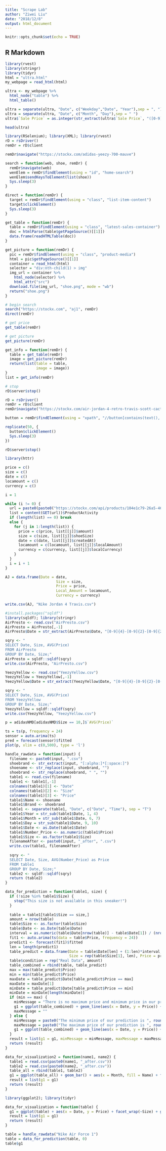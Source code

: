```yaml
---
title: "Scrape Lab"
author: "Ziwei Liu"
date: "2018/12/8"
output: html_document
---
```


```r
knitr::opts_chunk$set(echo = TRUE)
```

## R Markdown

```r
library(rvest)
library(stringr)
library(tidyr)
html = "ultra.html"
my_webpage = read_html(html)

ultra <- my_webpage %>%
  html_node("table") %>%
  html_table()

ultra = separate(ultra, "Date", c("Weekday","Date", "Year"),sep = ", ")
ultra = separate(ultra, "Date", c("Month", "Day"),sep = " ")
ultra$`Sale Price` = as.integer(str_extract(ultra$`Sale Price`, "([0-9]{2,4})"))

head(ultra)
```

```r
library(RSelenium); library(XML); library(rvest)
rD = rsDriver()
remDr = rD$client

remDr$navigate("https://stockx.com/adidas-yeezy-700-mauve")

search = function(web, shoe, remDr) {
  remDr$navigate(web)
  wenElem = remDr$findElement(using = "id", "home-search")
  wenElem$sendKeysToElement(list(shoe))
  Sys.sleep(3)
}

direct = function(remDr) {
  target = remDr$findElement(using = "class", "list-item-content")
  target$clickElement() 
  Sys.sleep(3)
}

get_table = function(remDr) {
  table = remDr$findElement(using = "class", "latest-sales-container")
  doc = htmlParse(table$getPageSource()[[1]])
  data.frame(readHTMLTable(doc))
}

get_picture = function(remDr) {
  pic = remDr$findElement(using = "class", "product-media")
  html = pic$getPageSource()[[1]]
  container = read_html(html)
  selector = "div:nth-child(1) > img"
  img_url = container %>%
    html_node(selector) %>%
    html_attr("src")
  download.file(img_url, "shoe.png", mode = "wb")
  return("shoe.png")
}

# begin search
search("https://stockx.com", "aj1", remDr)
direct(remDr)

# get price
get_table(remDr)

# get picture
get_picture(remDr)

get_info = function(remDr) {
  table = get_table(remDr)
  image = get_picture(remDr)
  return(list(table = table, 
              image = image))
}
list = get_info(remDr)

# stop
rD$server$stop()
```

```r
rD = rsDriver()
remDr = rD$client
remDr$navigate("https://stockx.com/air-jordan-4-retro-travis-scott-cactus-jack")

button = remDr$findElement(using = "xpath", "//button[contains(text(),'Load More')]")

replicate(50, {
  button$clickElement()
  Sys.sleep(3)
})

rD$server$stop()

```

```r
library(httr)

price = c()
size = c()
date = c()
locamount = c()
currency = c()

i = 1

while (i != 0) {
  url = paste0(paste0("https://stockx.com/api/products/104e1c79-26a5-463d-86c4-88ca95ad2d3e/activity?state=480&currency=USD&limit=10&page=", i), "&sort=createdAt&order=DESC")
  list = content(GET(url))$ProductActivity
  if (length(list) == 0) break
  else {
    for (j in 1:length(list)) {
      price = c(price, list[[j]]$amount)
      size = c(size, list[[j]]$shoeSize)
      date = c(date, list[[j]]$createdAt)
      locamount = c(locamount, list[[j]]$localAmount)
      currency = c(currency, list[[j]]$localCurrency)  
    }
  }
  i = i + 1
}

AJ = data.frame(Date = date,
                       Size = size,
                       Price = price,
                       Local_Amount = locamount,
                       Currency = currency)

write.csv(AJ, "Nike Jordan 4 Travis.csv")
```


```r
#install.packages("sqldf")
library(sqldf); library(stringr)
AirPresto <- read.csv("AirPresto.csv")
AirPresto = AirPresto[,-1]
AirPresto$Date = str_extract(AirPresto$Date, "[0-9]{4}-[0-9]{2}-[0-9]{2}")

sqry <- "
SELECT Date, Size, AVG(Price)
FROM AirPresto
GROUP BY Date, Size;"
AirPresto = sqldf::sqldf(sqry)
write.csv(AirPresto, "AirPresto.csv")
```

```r
YeezyYellow <- read.csv("YeezyYellow.csv")
YeezyYellow = YeezyYellow[,-1]
YeezyYellow$Date = str_extract(YeezyYellow$Date, "[0-9]{4}-[0-9]{2}-[0-9]{2}")

sqry <- "
SELECT Date, Size, AVG(Price)
FROM YeezyYellow
GROUP BY Date, Size;"
YeezyYellow = sqldf::sqldf(sqry)
write.csv(YeezyYellow, "YeezyYellow.csv")
```


```r
p = adidasNMD[adidasNMD$Size == 10,]$`AVG(Price)`

ts = ts(p, frequency = 24)
sensor = auto.arima(ts)
pred = forecast(sensor)$fitted
plot(p, xlim = c(0,500), type = 'l')


```


```r
handle_rawdata = function(input) {
  filename <- paste0(input, ".csv")
  shoebrand <- str_extract(input, "[:alpha:]*[:space:]")
  shoename <- str_replace(input, shoebrand, "")
  shoebrand <- str_replace(shoebrand, " ", "")
  table1 <- read.csv(filename)
  table1 <- table1[,-1]
  colnames(table1)[1] <- "Date"
  colnames(table1)[2] <- "Size"
  colnames(table1)[3] <- "Price"
  table1$Name <- shoename
  table1$Brand <- shoebrand
  table1 <- separate(table1, "Date", c("Date", "Time"), sep = "T")
  table1$Year = str_sub(table1$Date, 1, 4)
  table1$Month = str_sub(table1$Date, 6, 7)
  table1$Day = str_sub(table1$Date, 9, 10)
  table1$Date <- as.Date(table1$Date)
  table1$Number_Price <- as.numeric(table1$Price)
  table1$Size <- as.factor(table1$Size)
  filenameAfter <- paste0(input, "_after", ".csv")
  write.csv(table1, filenameAfter)
  
  sqry <- "
  SELECT Date, Size, AVG(Number_Price) as Price
  FROM table1
  GROUP BY Date, Size;"
  table2 <- sqldf::sqldf(sqry)
  return (table2)
}


```

```r
data_for_prediction = function(table1, size) {
  if (!size %in% table1$Size) {
    stop("This size is not available in this sneaker!")
  }
 
  table = table1[table1$Size == size,]
  amount = nrow(table)
  table$Size <- as.factor(table$Size)
  table$Date <- as.Date(table$Date)
  interval = as.numeric(table$Date[nrow(table)] - table$Date[1]) / (nrow(table) - 1)
  fit1 <- auto.arima(ts(data = table$Price, frequency = 24))
  predict1 <- forecast(fit1)$fitted
  len = length(predict1)
  table_predict = data.frame(Date = table$Date[len] + (1:len)*interval,
                             Size = rep(table$Size[1], len), Price = predict1, condition = "Predict Price")
  table$condition = rep("Real Data", amount)
  table_combined = rbind(table, table_predict)
  max = max(table_predict$Price)
  min = min(table_predict$Price)
  maxDate = table_predict$Date[table_predict$Price == max]
  maxDate = maxDate[1]
  minDate = table_predict$Date[table_predict$Price == min]
  minDate = minDate[length(minDate)]
  if (min == max) {
    minMessage = "There is no maximum price and minimum price in our prediction since sources prices are too few to make the prediction."
    g1 = ggplot(table_combined) + geom_line(aes(x = Date, y = Price)) + geom_line(aes(x = Date, y = Price, color = condition)) + theme(panel.grid =element_blank()) + ggtitle("Predicted Result") 
    maxMessage = ""
  } else {
    minMessage = paste0("The minimum price of our prediction is ", round(min,2), ", which will be in ", minDate, ".")
    maxMessage = paste0("The maximum price of our prediction is ", round(max,2), ", which will be in ", maxDate, ".")
    g1 = ggplot(table_combined) + geom_line(aes(x = Date, y = Price)) + geom_line(aes(x = Date, y = Price, color = condition)) + theme(panel.grid =element_blank()) + ggtitle("Predicted Result") + annotate("text", x = maxDate, y = max, label = "Max Price") + annotate("text", x = minDate, y = min, label = "Min Price")
  }
  result = list(g1 = g1, minMessage = minMessage, maxMessage = maxMessage)
  return (result)
}
```

```r
data_for_visualization2 = function(name1, name2) {
  table1 = read.csv(paste0(name1, "_after.csv"))
  table2 = read.csv(paste0(name2, "_after.csv"))
  table_all = rbind(table1, table2)
  g1 = ggplot(table_all) + geom_bar() + aes(x = Month, fill = Name) + facet_wrap(~Size) + theme(panel.grid =element_blank())
  result = list(g1 = g1)
  return (result)
}
```

```r
library(ggplot2); library(tidyr)

data_for_visualization = function(table) {
  g1 = ggplot(table) + aes(x = Date, y = Price) + facet_wrap(~Size) + geom_line() + theme(panel.grid =element_blank()) + ggtitle("Date versus Price")
  result = list(g1 = g1)
  return (result)
}

table = handle_rawdata("Nike Air Force 1")
table = data_for_prediction(table, 0)
table$g1
```

